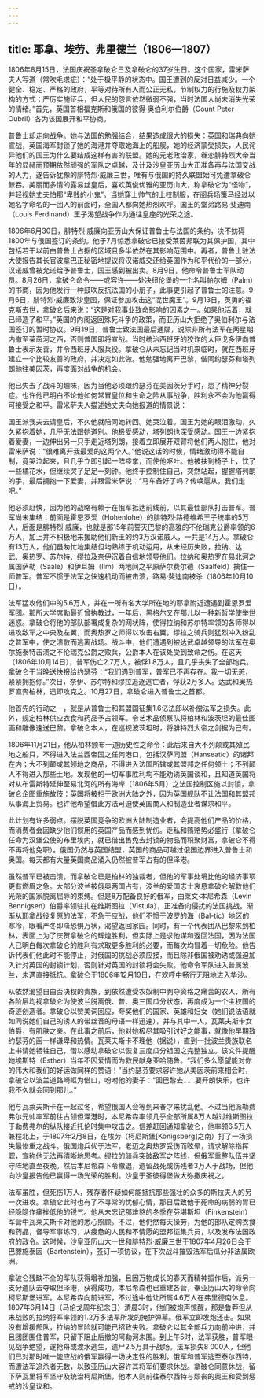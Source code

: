```yaml
---
---
---
```

title: 耶拿、埃劳、弗里德兰（1806—1807）
---




1806年8月15日，法国庆祝圣拿破仑日及拿破仑的37岁生日。这个国家，雷米萨夫人写道（常吹毛求疵）：“处于极平静的状态中。国王遭到的反对日益减少。一个健全、稳定、严格的政府，平等对待所有人而公正无私，节制权力的行施及权力架构的方式；严厉实施征兵，但人民的怨言依然微弱不强，当时法国人尚未消失光荣的情绪。”首先，英国首相福克斯和俄国的彼得·奥伯利尔伯爵（Count Peter Oubril）各为该国展开和平协商。

普鲁士却走向战争。她与法国的勉强结合，结果造成很大的损失：英国和瑞典向她宣战，英国海军封锁了她的海港并夺取她海上的船舰，她的经济蒙受损失，人民诧异他们的国王为什么要结成这样有害的联盟。她的元老政治家，眷恋腓特烈大帝当年的显赫而预期依然顽强的军队之卓越，及计及沙皇亚历山大正准备再与法国交战的人力，遂告诉犹豫的腓特烈·威廉三世，唯有与俄国的持久联盟始可免遭拿破仑鲸吞。美丽而多情的露易丝皇后，喜欢英俊优雅的亚历山大，称拿破仑为“怪物”，并轻视她丈夫怕那“卑贱的小鬼”。当她穿上帅气的上校制服，在阅兵场策马经过以她名字命名的一团人的前面时，全国人都向她热烈欢呼。国王的堂弟路易·斐迪南（Louis Ferdinand）王子渴望战争作为通往皇座的光荣之途。

1806年6月30日，腓特烈·威廉向亚历山大保证普鲁士与法国的条约，决不妨碍1800年与俄国签订的条约。他于7月惊悉拿破仑已接受莱茵邦联为其保护国，其中包括若干以前由普鲁士占据的区域且多半依然在其影响范围中。再者，普鲁士驻法大使报告其长官波拿巴正秘密地提议将汉诺威交还给英国作为和平代价的一部分，汉诺威曾被允诺给予普鲁士，国王感到被出卖。8月9日，他命令普鲁士军队动员。8月26日，拿破仑命令——或容许——处决纽伦堡的一个名叫帕尔姆（Palm）的书商，因为他发行一种鼓吹反抗法国的小册子，此事更引起了普鲁士的注意。9月6日，腓特烈·威廉致沙皇函，保证参加攻击这“混世魔王”。9月13日，英勇的福克斯去世，拿破仑后来说：“这是对我事业致命影响的因素之一。如果他活着，就已缔造了和平。”英国的内阁返回殊死斗争的政策，而亚历山大拒绝了奥伯利尔与法国签订的暂时协议。9月19日，普鲁士致法国最后通牒，说除非所有法军在两星期内撤至莱茵河之西，否则普国即将宣战。当时统治西班牙的狡诈的大臣戈多伊向普鲁士表示友善，并令西班牙人服兵役。拿破仑从未忘记当时机来临时，就在西班牙建立一个比较友善的政府，并决定如此做。他勉强地离开巴黎，偕同约瑟芬和塔列朗驰往美因茨，再度面对战争的机会。

他已失去了战斗的趣味，因为当他必须跟约瑟芬在美因茨分手时，患了精神分裂症。也许他已明白不论他如何常冒皇位和生命之险从事战争，胜利永不会为他赢得可接受之和平。雷米萨夫人描述她丈夫向她报道的情景说：

国王派我夫去请皇后，不久他就陪同她转回。她哭泣着。国王为她的眼泪激动，久久紧抱着她，几乎无法跟她道别。他极受感动，塔列朗也深受感动。国王一边紧抱着爱妻，一边伸出另一只手走近塔列朗，接着立即展开双臂将他们两人抱住，他对雷米萨说：“很难离开我最爱的这两个人。”他说这话的时候，情绪激动得不能自制，竟哭泣起来，且几乎立即引起一阵痉挛，而使他呕吐。他被扶到椅子上，饮了一些橘花水，但继续哭了足足一刻钟。他终于控制住自己，突然站起，握握塔列朗的手，最后拥抱一下爱妻，并跟雷米萨说：“马车备好了吗？传唤扈从，我们走吧。”



他必须赶快，因为他的战略有赖于在俄军抵达前线前，以其最佳部队打击普军。普军尚未集结：前面是霍恩罗爱（Hohenlohe）的腓特烈·路德维希王子统率的5万人，后面是腓特烈·威廉，也就是那15年前誓灭巴黎的高雅的不伦瑞克公爵率领的6万人，加上并不积极地来援助他们新王的约3万汉诺威人，一共是14万人。拿破仑有13万人，他们虽匆忙地集结但均熟练于机动运用，从未经历失败，拉纳、达武、奥热罗、苏尔特、缪拉及奈伊沉着自信地领导他们。拉纳和奥热罗在易北河之属国萨勒（Saale）和伊耳姆（Ilm）两地间之平原萨尔费尔德（Saalfeld）擒住一师普军。普军不惯于法军之快速机动而被击溃，路易·斐迪南被杀（1806年10月10日）。

法军猛攻他们中的5.6万人，并在一所有名大学所在地的耶拿附近遭遇到霍恩罗爱军团。那所大学席勒最近曾执教过，一年后，黑格尔又在那儿以一种新哲学使举世迷惑。拿破仑将他的部队部署成复杂的网状阵，使得拉纳和苏尔特率领的各师得以进攻敌军之中央及左翼，而奥热罗之师得以攻击右翼，缪拉之骑兵则猛烈冲入纷乱之普军中，使之溃散而逃离战场。战斗中，他们遭遇到被达武卓越领导的法军在奥尔施泰特击溃之不伦瑞克公爵之败兵，公爵本人在该处受到致命之伤。在这天（1806年10月14日），普军伤亡2.7万人，被俘1.8万人，且几乎丧失了全部炮兵。拿破仑于当晚送快报给约瑟芬：“我们遇到普军，普军已不再存在。我一切无恙，紧紧拥抱你。”次日，奈伊、苏尔特和缪拉追逐逃亡者，俘获2万多人。达武和奥热罗直奔柏林，迅即攻克之。10月27日，拿破仑进入普鲁士之首都。

他首先的行动之一，就是从普鲁士和其盟国征集1.6亿法郎以补偿法军之损失。此外，规定柏林供应衣食和药品予占领军。令艺术品侦察队将柏林和波茨坦的最佳图画和雕像速送巴黎。拿破仑本人，在巡视波茨坦时，将腓特烈大帝之剑据为己有。

1806年11月21日，他从柏林颁布一道历史性之命令：此后来自大不列颠或其殖民地之船只，不得进入法兰西帝国之任何港口，包括汉萨同盟（Hanseatic）的诸邦在内；大不列颠或其领地之商品，不得进入法国所辖或其盟邦之任何领土；不列颠人不得进入那些土地。发现他的一切军事胜利均不能劝诱英国谈和，且知道英国将对从布雷斯特延伸至易北河的所有海岸（1806年5月）之法国控制区施以封锁，拿破仑企图重施故伎：英国将被拒于欧洲大陆之外，因为英国舰队不让法国和其盟邦从事海上贸易。也许他希望借此方法可迫使英国商人和制造业者谋求和平。

此计划有许多弱点。摆脱英国竞争的欧洲大陆制造业者，会提高他们产品的价格，而消费者会因缺少他们惯用的英国产品而感到忧伤。走私和贿赂势必盛行（拿破仑任命为汉堡公使的布里埃内，就已借出售免去封锁的物品而积聚财富，拿破仑不得不再将他免职）。俄国仍然与英国结盟，英国的商品可越过俄国边界进入普鲁士和奥国。每天都有大量英国商品涌入仍然被普军占有的但泽港。

虽然普军已被击溃，而拿破仑已是柏林的独裁者，但他的军事处境比他的经济事项更有燃眉之急。大部分波兰被俄奥两国占有，波兰的爱国志士哀恳拿破仑解救他们光荣的国家脱离屈辱的束缚。但是8万配备良好的俄军，由莱文·本尼希森（Levin Bennigsen）伯爵率领驻扎在维斯图拉（Vistula），正准备向侵扰的法国挑战。渐渐从耶拿战役复原的法军，不急于应战，他们不惯于波罗的海（Bal-tic）地区的寒冷，眼看严冬即降恐惧万状，渴望返回家园。同时，有一个代表团从巴黎来到柏林，表面上为了庆贺拿破仑的辉煌胜利，但实际上是求他谋和返回法国，因为法国人已明白每次拿破仑的胜利有求取更多胜利的必要，而每次均冒着一切危险。他告诉代表们他此时不能停止，对俄国的挑战必须应接，而且除非俄国被劝诱或强迫加入针对英国的封锁计划，否则针对英国的封锁将会失败。他命令军队进入普属波兰，未遇直接抵抗。拿破仑于1806年12月19日，在欢呼中畅行无阻地进入华沙。

从依然渴望自由否决权的贵族，到依然遭受农奴制中剥夺资格之痛苦的农人，所有各阶层均视拿破仑为使波兰脱离俄、普、奥三国瓜分状态，再度成为一个主权国的奇迹创造者。拿破仑以赞美词回应，夸奖他们的国家、英雄和妇女（她们说法语就如同说她们自己的诱人的带丝音的母语一样迅速），并与其中一人，瓦莱夫斯卡女伯爵，有肌肤之亲。在此事之前后，他对她极尽其吸引讨好之能事，就像他早期致约瑟芬的函一样谦卑和热情。瓦莱夫斯卡不理他（据说），直到一批波兰贵族联名上书请她牺牲自己，借以感动拿破仑以恢复三度瓜分祖国之完整独立。该文件提醒她埃斯特（Esther）当年不因爱情而为救民献身亚哈随鲁。“我们多么愿望能对你的伟大和我们的好运做同样的赞语！”当约瑟芬要求容许她从美因茨前来相会时，拿破仑以波兰道路崎岖为借口，吩咐他的妻子：“回巴黎去……要开朗快乐，也许我不久就会回到那儿。”

他与瓦莱夫斯卡在一起过冬，希望俄国人会等到来春才来扰乱他。不过当他派勒费弗尔元帅率军前往占领但泽港时，本尼希森率领几乎全部所属8万人越过维斯图拉于勒费弗尔的纵队接近托伦时集中攻击之。信差赶回通知拿破仑，他率领6.5万人兼程北上，于1807年2月8日，在埃劳（柯尼斯堡[Königsberg]之南）打了一场损失最惨重之战斗。俄国炮兵优于法军，老迈之奥热罗受伤而眩晕，请求解除指挥职，宣称他无法再清晰地思考。缪拉的骑兵突破敌军之阵线，但俄军重整队伍并坚守阵地直至夜晚。然后本尼希森下令撤退，遗留战死或伤残者3万人于战场，但他向沙皇报告他已赢得一场光荣的胜利。沙皇于圣彼得堡做大弥撒庆祝之。

法军虽胜，但死伤1万人，残存者怀疑如何能抵抗那些强壮的众多的斯拉夫人的另一次进攻。拿破仑此时也有了不寻常的忧郁心情，那日后致他于死命的病弱的胃已经隐隐作痛挫低他的锐气。他从未忘记那难熬的冬季在芬堪斯坦（Finkenstein）军营中瓦莱夫斯卡对他的悉心照顾。不过，他仍然每天操劳，为他的部队定购衣食和药品，督导军事练习，从疲惫的人民和不情愿的盟邦征集兵员，以及发布法国政府的政令。这时候，沙皇亚历山大一世和腓特烈·威廉三世于1807年4月26日会于巴滕施泰因（Bartenstein），签订一项协议，在下次战斗摧毁法军后瓜分非法属欧洲。

拿破仑残缺不全的军队获得增补加强，且因万物成长的春天而精神振作后，派另一支分遣队去夺取但泽港，获得成功。本尼希森也已重建各营，奉亚历山大的命令向柯尼斯堡进军。本尼希森向前进军，不过途中他让所属4.6万人在弗里德南休息。1807年6月14日（马伦戈周年纪念日）清晨3时，他们被炮声惊醒，那是鲁莽但从未战败的拉纳将军率领的1.2万多法军所发的掩护弹幕。俄军立即发炮还击。如果没有增援部队，拉纳的冒险就可能已招致失败。拿破仑以其全部兵力向前冲进，并且团团围住普军，只留下阻止后撤的阿勒河未围。到上午5时，法军获胜，普军眼见战争绝望，遂抢舟或渡水逃生，遗尸2.5万具于战场。法军损失8 000人，但他们已对那时唯一能应战的俄军赢得一场决定性的胜利。俄军和普军逃至泰尔西特，而遭法军追杀者无数，以致亚历山大容许其将军们要求休战。拿破仑同意休战，留下萨瓦里将军坚守及统治柯尼斯堡，他本人则前往泰尔西特与颓丧的奥王和受到惩戒的沙皇议和。